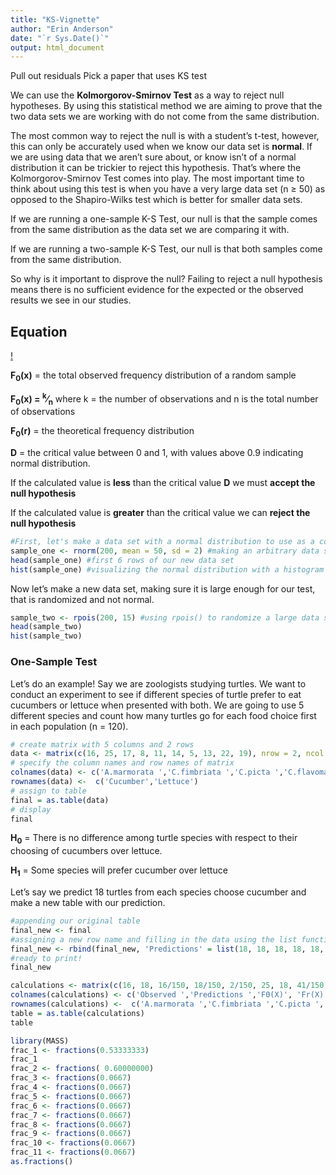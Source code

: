 ```yaml
---
title: "KS-Vignette"
author: "Erin Anderson"
date: "`r Sys.Date()`"
output: html_document
---
```


Pull out residuals
Pick a paper that uses KS test

We can use the <b>Kolmorgorov-Smirnov Test</b> as a way to reject null hypotheses. By using this statistical method we are aiming to prove that the two data sets we are working with do not come from the same distribution.

The most common way to reject the null is with a student's t-test, however, this can only be accurately used when we know our data set is <b>normal</b>. If we are using data that we aren't sure about, or know isn't of a normal distribution it can be trickier to reject this hypothesis. That's where the Kolmorgorov-Smirnov Test comes into play. The most important time to think about using this test is when you have a very large data set (n &ge; 50) as opposed to the Shapiro-Wilks test which is better for smaller data sets. 

If we are running a one-sample K-S Test, our null is that the sample comes from the same distribution as the data set we are comparing it with.

If we are running a two-sample K-S Test, our null is that both samples come from the same distribution. 

So why is it important to disprove the null?
Failing to reject a null hypothesis means there is no sufficient evidence for the expected or the observed results we see in our studies.

## Equation ##

[!](KS_Formula.png)

<b>F<sub>0</sub>(x)</b> = the total observed frequency distribution of a random sample

<b>F<sub>0</sub>(x) = <sup>k</sup>&frasl;<sub>n</sub></b> where k = the number of observations and n is the total number of observations

<b>F<sub>0</sub>(r)</b> = the theoretical frequency distribution

<b>D</b> = the critical value between 0 and 1, with values above 0.9 indicating normal distribution.

If the calculated value is <b>less</b> than the critical value <b>D</b> we must <b>accept the null hypothesis</b>

If the calculated value is <b>greater</b> than the critical value we can <b> reject the null hypothesis</b>


```r
#First, let's make a data set with a normal distribution to use as a comparison later on. Remember, we want a large data set in order to run this test effectively.
sample_one <- rnorm(200, mean = 50, sd = 2) #making an arbitrary data set with the rnorm function to ensure normalcy
head(sample_one) #first 6 rows of our new data set
hist(sample_one) #visualizing the normal distribution with a histogram
```
Now let's make a new data set, making sure it is large enough for our test, that is randomized and not normal.
```r
sample_two <- rpois(200, 15) #using rpois() to randomize a large data set, keeping our size the same for simplicity
head(sample_two)
hist(sample_two)
```

### One-Sample Test ###
Let's do an example!
Say we are zoologists studying turtles. We want to conduct an experiment to see if different species of turtle prefer to eat cucumbers or lettuce when presented with both. We are going to use 5 different species and count how many turtles go for each food choice first in each population (n = 120).
```r
# create matrix with 5 columns and 2 rows
data <- matrix(c(16, 25, 17, 8, 11, 14, 5, 13, 22, 19), nrow = 2, ncol = 5, byrow = TRUE)
# specify the column names and row names of matrix
colnames(data) <- c('A.marmorata ','C.fimbriata ','C.picta ','C.flavomarginata ', 'C.amboinensis')
rownames(data) <-  c('Cucumber','Lettuce')
# assign to table
final = as.table(data)
# display
final
```
<b>H<sub>0</sub></b> = There is no difference among turtle species with respect to their choosing of cucumbers over lettuce.

<b>H<sub>1</sub></b> = Some species will prefer cucumber over lettuce

Let's say we predict 18 turtles from each species choose cucumber and make a new table with our prediction.

```r
#appending our original table
final_new <- final 
#assigning a new row name and filling in the data using the list function
final_new <- rbind(final_new, 'Predictions' = list(18, 18, 18, 18, 18, 18)) 
#ready to print!
final_new
```
```r

calculations <- matrix(c(16, 18, 16/150, 18/150, 2/150, 25, 18, 41/150, 36/150, 5/150, 17, 18, 58/150, 54/150, 4/150, 8, 18, 66/150, 72/150, 6/150, 11, 18, 77/150, 90/150, 13/150), nrow = 5, ncol = 5, byrow = TRUE)
colnames(calculations) <- c('Observed ','Predictions ','F0(X)', 'Fr(X)', '|F0(X) -Fr(X)|')
rownames(calculations) <-  c('A.marmorata ','C.fimbriata ','C.picta ','C.flavomarginata ', 'C.amboinensis')
table = as.table(calculations)
table
```
```r
library(MASS)
frac_1 <- fractions(0.53333333)
frac_1
frac_2 <- fractions( 0.60000000)
frac_3 <- fractions(0.0667)
frac_4 <- fractions(0.0667)
frac_5 <- fractions(0.0667)
frac_6 <- fractions(0.0667)
frac_7 <- fractions(0.0667)
frac_8 <- fractions(0.0667)
frac_9 <- fractions(0.0667)
frac_10 <- fractions(0.0667)
frac_11 <- fractions(0.0667)
as.fractions()
```



